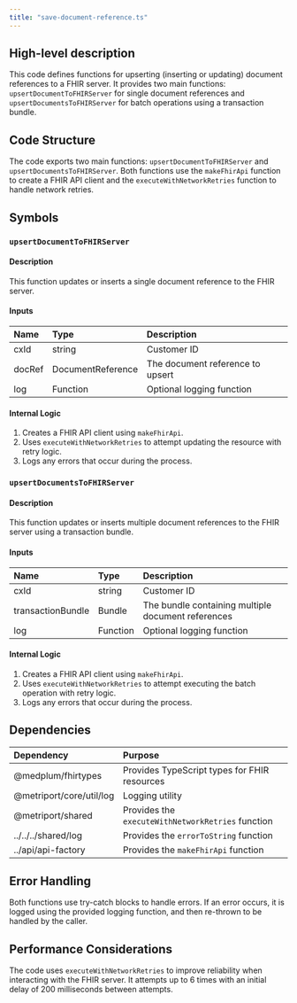 ```yaml
---
title: "save-document-reference.ts"
---
```


## High-level description
This code defines functions for upserting (inserting or updating) document references to a FHIR server. It provides two main functions: `upsertDocumentToFHIRServer` for single document references and `upsertDocumentsToFHIRServer` for batch operations using a transaction bundle.

## Code Structure
The code exports two main functions: `upsertDocumentToFHIRServer` and `upsertDocumentsToFHIRServer`. Both functions use the `makeFhirApi` function to create a FHIR API client and the `executeWithNetworkRetries` function to handle network retries.

## Symbols

### `upsertDocumentToFHIRServer`
#### Description
This function updates or inserts a single document reference to the FHIR server.

#### Inputs
| Name | Type | Description |
|:-----|:-----|:------------|
| cxId | string | Customer ID |
| docRef | DocumentReference | The document reference to upsert |
| log | Function | Optional logging function |

#### Internal Logic
1. Creates a FHIR API client using `makeFhirApi`.
2. Uses `executeWithNetworkRetries` to attempt updating the resource with retry logic.
3. Logs any errors that occur during the process.

### `upsertDocumentsToFHIRServer`
#### Description
This function updates or inserts multiple document references to the FHIR server using a transaction bundle.

#### Inputs
| Name | Type | Description |
|:-----|:-----|:------------|
| cxId | string | Customer ID |
| transactionBundle | Bundle | The bundle containing multiple document references |
| log | Function | Optional logging function |

#### Internal Logic
1. Creates a FHIR API client using `makeFhirApi`.
2. Uses `executeWithNetworkRetries` to attempt executing the batch operation with retry logic.
3. Logs any errors that occur during the process.

## Dependencies
| Dependency | Purpose |
|:-----------|:--------|
| @medplum/fhirtypes | Provides TypeScript types for FHIR resources |
| @metriport/core/util/log | Logging utility |
| @metriport/shared | Provides the `executeWithNetworkRetries` function |
| ../../../shared/log | Provides the `errorToString` function |
| ../api/api-factory | Provides the `makeFhirApi` function |

## Error Handling
Both functions use try-catch blocks to handle errors. If an error occurs, it is logged using the provided logging function, and then re-thrown to be handled by the caller.

## Performance Considerations
The code uses `executeWithNetworkRetries` to improve reliability when interacting with the FHIR server. It attempts up to 6 times with an initial delay of 200 milliseconds between attempts.